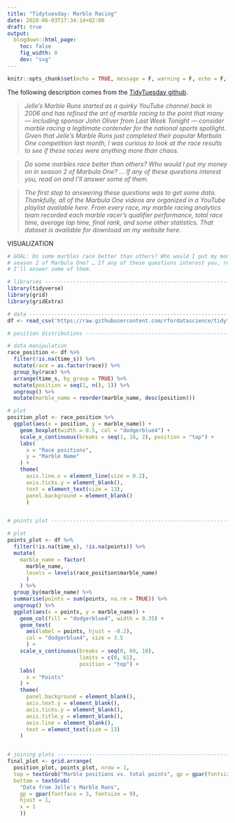 ```yaml
---
title: "Tidytuesday: Marble Racing"
date: 2020-06-03T17:34:14+02:00
draft: true 
output: 
  blogdown::html_page:
    toc: false
    fig_width: 8
    dev: "svg"
---
```

  
```r
knitr::opts_chunk$set(echo = TRUE, message = F, warning = F, echo = F, fig.align = "center")
```


The following description comes from the [TidyTuesday github](https://github.com/rfordatascience/tidytuesday/blob/master/data/2020/2020-06-02/readme.md).

> *Jelle’s Marble Runs started as a quirky YouTube channel back in 2006 and has refined the art of marble racing to the point that many — including sponsor John Oliver from Last Week Tonight — consider marble racing a legitimate contender for the national sports spotlight. Given that Jelle’s Marble Runs just completed their popular Marbula One competition last month, I was curious to look at the race results to see if these races were anything more than chaos.*

> *Do some marbles race better than others? Who would I put my money on in season 2 of Marbula One? ... If any of these questions interest you, read on and I’ll answer some of them.*

> *The first step to answering these questions was to get some data. Thankfully, all of the Marbula One videos are organized in a YouTube playlist available here. From every race, my marble racing analytics team recorded each marble racer’s qualifier performance, total race time, average lap time, final rank, and some other statistics. That dataset is available for download on my website here.*


VISUALIZATION

```r
# GOAL: Do some marbles race better than others? Who would I put my money on in
# season 2 of Marbula One? … If any of these questions interest you, read on and
# I’ll answer some of them.

# libraries ---------------------------------------------------------------
library(tidyverse)
library(grid)
library(gridExtra)  

# data --------------------------------------------------------------------
df <- read_csv('https://raw.githubusercontent.com/rfordatascience/tidytuesday/master/data/2020/2020-06-02/marbles.csv')

# position distributions --------------------------------------------------

# data manipulation
race_position <- df %>% 
  filter(!is.na(time_s)) %>% 
  mutate(race = as.factor(race)) %>% 
  group_by(race) %>%
  arrange(time_s, by_group = TRUE) %>% 
  mutate(position = seq(1, n(), 1)) %>% 
  ungroup() %>% 
  mutate(marble_name = reorder(marble_name, desc(position)))

# plot 
position_plot <- race_position %>% 
  ggplot(aes(x = position, y = marble_name)) + 
    geom_boxplot(width = 0.5, col = "dodgerblue4") + 
    scale_x_continuous(breaks = seq(1, 16, 2), position = "top") + 
    labs(
      x = "Race positions", 
      y = "Marble Name"
    ) + 
    theme(
      axis.line.x = element_line(size = 0.2), 
      axis.ticks.y = element_blank(),
      text = element_text(size = 13),
      panel.background = element_blank()
      )


# points plot -------------------------------------------------------------

# plot
points_plot <- df %>% 
  filter(!is.na(time_s), !is.na(points)) %>% 
  mutate(
    marble_name = factor(
      marble_name, 
      levels = levels(race_position$marble_name)
      )
    ) %>% 
  group_by(marble_name) %>% 
  summarise(points = sum(points, na.rm = TRUE)) %>% 
  ungroup() %>% 
  ggplot(aes(x = points, y = marble_name)) +
    geom_col(fill = "dodgerblue4", width = 0.35) + 
    geom_text(
      aes(label = points, hjust = -0.2), 
      col = "dodgerblue4", size = 3.5
      ) + 
    scale_x_continuous(breaks = seq(0, 60, 10),
                       limits = c(0, 61),
                       position = "top") + 
    labs(
      x = "Points"
    ) + 
    theme(
      panel.background = element_blank(), 
      axis.text.y = element_blank(),
      axis.ticks.y = element_blank(), 
      axis.title.y = element_blank(), 
      axis.line = element_blank(), 
      text = element_text(size = 13)
    )


# joining plots -----------------------------------------------------------
final_plot <- grid.arrange(
  position_plot, points_plot, nrow = 1, 
  top = textGrob("Marble positions vs. total points", gp = gpar(fontsize = 15)), 
  bottom = textGrob(
    "Data from Jelle's Marble Runs", 
    gp = gpar(fontface = 3, fontsize = 9), 
    hjust = 1, 
    x = 1
    ))
```

